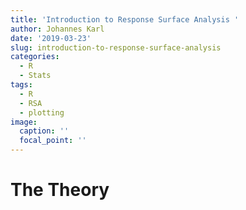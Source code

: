 ```yaml
---
title: 'Introduction to Response Surface Analysis '
author: Johannes Karl
date: '2019-03-23'
slug: introduction-to-response-surface-analysis
categories:
  - R
  - Stats
tags:
  - R
  - RSA
  - plotting
image:
  caption: ''
  focal_point: ''
---
```

# The Theory